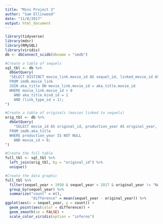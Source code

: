 ```yaml
---
title: "Mini Project 3"
author: "Sam Ellinwood"
date: "11/8/2017"
output: html_document
---
```


```r
library(tidyverse)
library(mdsr)
library(RMySQL)
library(viridis)
db <- dbConnect_scidb(dbname = "imdb")
```

```r
#Create a table of sequels
sql_tbl <- db %>%
  dbGetQuery(
  "SELECT DISTINCT movie_link.movie_id AS sequel_id, linked_movie_id AS original_id, link_type_id, production_year AS sequel_year, title AS sequel_title  
  FROM imdb.movie_link
  JOIN aka_title ON movie_link.movie_id = aka_title.movie_id
  WHERE movie_link.movie_id > 0
    AND aka_title.kind_id = 1
    AND (link_type_id = 1);
")
```

```r
#Create a table of originals (movies linked to sequels)
orig_tbl <- db %>%
  dbGetQuery(
    "SELECT movie_id AS original_id, production_year AS original_year, title AS original_title
  FROM imdb.aka_title
  WHERE production_year IS NOT NULL
    AND movie_id > 0;
")
```

```r
#Create the full table
full_tbl <- sql_tbl %>%
  left_join(orig_tbl, by = "original_id") %>%
  unique() 
```


```r
#Create the data graphic
full_tbl %>%
  filter(sequel_year > 1950 & sequel_year < 2017 & original_year != "NA") %>%
  group_by(sequel_year) %>%
  summarize("count" = n(),
            "difference" = mean(sequel_year - original_year)) %>%
ggplot(aes(x = sequel_year, y = count)) +
  geom_point(aes(color = difference)) +
  geom_smooth(se = FALSE) +
  scale_color_viridis(option = "inferno")
```
